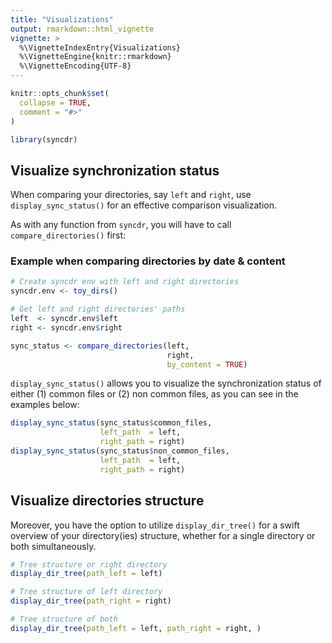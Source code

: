```yaml
---
title: "Visualizations"
output: rmarkdown::html_vignette
vignette: >
  %\VignetteIndexEntry{Visualizations}
  %\VignetteEngine{knitr::rmarkdown}
  %\VignetteEncoding{UTF-8}
---
```


```r
knitr::opts_chunk$set(
  collapse = TRUE,
  comment = "#>"
)

library(syncdr)
```

## Visualize synchronization status

When comparing your directories, say `left` and `right`, use `display_sync_status()` for an effective comparison visualization.

As with any function from `syncdr`, you will have to call `compare_directories()` first:

### Example when comparing directories by date & content

```r

# Create syncdr env with left and right directories
syncdr.env <- toy_dirs()

# Get left and right directories' paths 
left  <- syncdr.env$left
right <- syncdr.env$right

```


```r

sync_status <- compare_directories(left, 
                                   right,
                                   by_content = TRUE)

```

`display_sync_status()` allows you to visualize the synchronization status of either (1) common files or (2) non common files, as you can see in the examples below:

```r

display_sync_status(sync_status$common_files,
                    left_path  = left,
                    right_path = right)
display_sync_status(sync_status$non_common_files,
                    left_path  = left,
                    right_path = right)

```

## Visualize directories structure

Moreover, you have the option to utilize `display_dir_tree()` for a swift overview of your directory(ies) structure, whether for a single directory or both simultaneously.

```r

# Tree structure or right directory
display_dir_tree(path_left = left)

# Tree structure of left directory
display_dir_tree(path_right = right)

# Tree structure of both 
display_dir_tree(path_left = left, path_right = right, )
```
